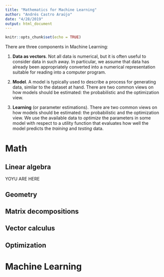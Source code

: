 ```yaml
---
title: "Mathematics for Machine Learning"
author: "Andrés Castro Araújo"
date: "4/28/2019"
output: html_document
---
```


```r
knitr::opts_chunk$set(echo = TRUE)
```

There are three components in Machine Learning:

1. __Data as vectors__. Not all data is numerical, but it is often useful to consider data in such away. In particular, we assume that data has already been appropriately converted into a numerical representation suitable for reading into a computer program.

2. __Model__. A model is typically used to describe a process for generating data, similar to the dataset at hand. There are two common views on how models should be estimated: the probabilistic and the optimization view.

3. __Learning__ (or parameter estimations). There are two common views on how models should be estimated: the probabilistic and the optimization view. We use the available data to _optimize_ the parameters in some model with respect to a utility function that evaluates how well the model predicts the _training_ and _testing_ data.

# Math

## Linear algebra

YOYU ARE HERE

## Geometry


## Matrix decompositions

## Vector calculus


## Optimization
# Machine Learning